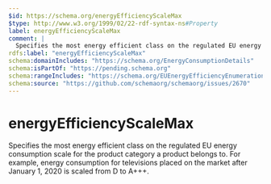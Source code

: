 ```yaml
---
$id: https://schema.org/energyEfficiencyScaleMax
$type: http://www.w3.org/1999/02/22-rdf-syntax-ns#Property
label: energyEfficiencyScaleMax
comment: |
  Specifies the most energy efficient class on the regulated EU energy consumption scale for the product category a product belongs to. For example, energy consumption for televisions placed on the market after January 1, 2020 is scaled from D to A+++.
rdfs:label: "energyEfficiencyScaleMax"
schema:domainIncludes: "https://schema.org/EnergyConsumptionDetails"
schema:isPartOf: "https://pending.schema.org"
schema:rangeIncludes: "https://schema.org/EUEnergyEfficiencyEnumeration"
schema:source: "https://github.com/schemaorg/schemaorg/issues/2670"
---
```


# energyEfficiencyScaleMax

Specifies the most energy efficient class on the regulated EU energy consumption scale for the product category a product belongs to. For example, energy consumption for televisions placed on the market after January 1, 2020 is scaled from D to A+++.

